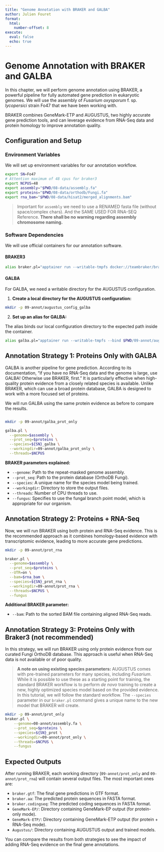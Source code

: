 ```yaml
---
title: "Genome Annotation with BRAKER and GALBA"
author: Julien Fouret
format: 
  html:
    number-offset: 8
execute:
  eval: false
  echo: true
---
```


# Genome Annotation with BRAKER and GALBA

In this chapter, we will perform genome annotation using BRAKER, a powerful pipeline for fully automated gene prediction in eukaryotic genomes. We will use the assembly of *Fusarium oxysporum* f. sp. *lycopersici* strain Fo47 that we have been working with.

BRAKER combines GeneMark-ETP and AUGUSTUS, two highly accurate gene prediction tools, and can leverage evidence from RNA-Seq data and protein homology to improve annotation quality.

## Configuration and Setup

### Environment Variables

We will set up environment variables for our annotation workflow.

``` bash
export SN=Fo47
# Attention maximum of 48 cpus for braker3
export NCPUS=48
export assembly="$PWD/08-data/assembly.fa"
export proteins="$PWD/08-data/orthodb/Fungi.fa"
export rna_bam="$PWD/08-data/hisat2/merged_alignments.bam"
```

> Important for `assembly` we need to use a RENAMED fasta file (without space/complex chars). And the SAME USED FOR RNA-SEQ Reference. **There shall be no warning regarding assembly chromosome naming.**

### Software Dependencies

We will use official containers for our annotation software.

#### BRAKER3

``` bash
alias braker.pl="apptainer run --writable-tmpfs docker://teambraker/braker3:v3.0.7.6 braker.pl"
```

#### GALBA

For GALBA, we need a writable directory for the AUGUSTUS configuration.

1.  **Create a local directory for the AUGUSTUS configuration:**

``` bash
mkdir -p 09-annot/augustus_config_galba
```

2.  **Set up an alias for GALBA:**

The alias binds our local configuration directory to the expected path inside the container.

``` bash
alias galba.pl="apptainer run --writable-tmpfs --bind $PWD/09-annot/augustus_config_galba:/usr/share/augustus/config docker://katharinahoff/galba-notebook:v1.0.11.2 galba.pl"
```

## Annotation Strategy 1: Proteins Only with GALBA

GALBA is another pipeline for gene prediction. According to its documentation, "if you have no RNA-Seq data and the genome is large, use GALBA! Otherwise use BRAKER, first." It is particularly effective when high-quality protein evidence from a closely related species is available. Unlike BRAKER, which can use a broad protein database, GALBA is designed to work with a more focused set of proteins.

We will run GALBA using the same protein evidence as before to compare the results.

``` bash

mkdir -p 09-annot/galba_prot_only

galba.pl \
  --genome=$assembly \
  --prot_seq=$proteins \
  --species=${SN}_galba \
  --workingdir=09-annot/galba_prot_only \
  --threads=$NCPUS
```

**BRAKER parameters explained:**

-   `--genome`: Path to the repeat-masked genome assembly.
-   `--prot_seq`: Path to the protein database (OrthoDB Fungi).
-   `--species`: A unique name for the species model being trained.
-   `--workingdir`: Directory to store the output files.
-   `--threads`: Number of CPU threads to use.
-   `--fungus`: Specifies to use the fungal branch point model, which is appropriate for our organism.

## Annotation Strategy 2: Proteins + RNA-Seq

Now, we will run BRAKER using both protein and RNA-Seq evidence. This is the recommended approach as it combines homology-based evidence with transcriptomic evidence, leading to more accurate gene predictions.

``` bash
mkdir -p 09-annot/prot_rna

braker.pl \
  --genome=$assembly \
  --prot_seq=$proteins \
  --UTR=on \
  --bam=$rna_bam \
  --species=${SN}_prot_rna \
  --workingdir=09-annot/prot_rna \
  --threads=$NCPUS \
  --fungus
```

**Additional BRAKER parameter:**

-   `--bam`: Path to the sorted BAM file containing aligned RNA-Seq reads.

## Annotation Strategy 3: Proteins Only with Braker3 (not recommended)

In this strategy, we will run BRAKER using only protein evidence from our curated Fungi OrthoDB database. This approach is useful when RNA-Seq data is not available or of poor quality.

> **A note on using existing species parameters:** AUGUSTUS comes with pre-trained parameters for many species, including *Fusarium*. While it is possible to use these as a starting point for training, the standard BRAKER workflow is to perform *de novo* training to create a new, highly optimized species model based on the provided evidence. In this tutorial, we will follow the standard workflow. The `--species` parameter in our `braker.pl` command gives a unique name to the new model that BRAKER will create.

``` bash
mkdir -p 09-annot/prot_only
braker.pl \
    --genome=08-annot/assembly.fa \
    --prot_seq=$proteins \
    --species=${SN}_prot \
    --workingdir=09-annot/prot_only \
    --threads=$NCPUS \
    --fungus
```

## Expected Outputs

After running BRAKER, each working directory (`09-annot/prot_only` and `09-annot/prot_rna`) will contain several output files. The most important ones are:

-   `braker.gtf`: The final gene predictions in GTF format.
-   `braker.aa`: The predicted protein sequences in FASTA format.
-   `braker.codingseq`: The predicted coding sequences in FASTA format.
-   `GeneMark-EP/`: Directory containing GeneMark-EP output (for protein-only mode).
-   `GeneMark-ETP/`: Directory containing GeneMark-ETP output (for protein + RNA-Seq mode).
-   `Augustus/`: Directory containing AUGUSTUS output and trained models.

You can compare the results from both strategies to see the impact of adding RNA-Seq evidence on the final gene annotations.